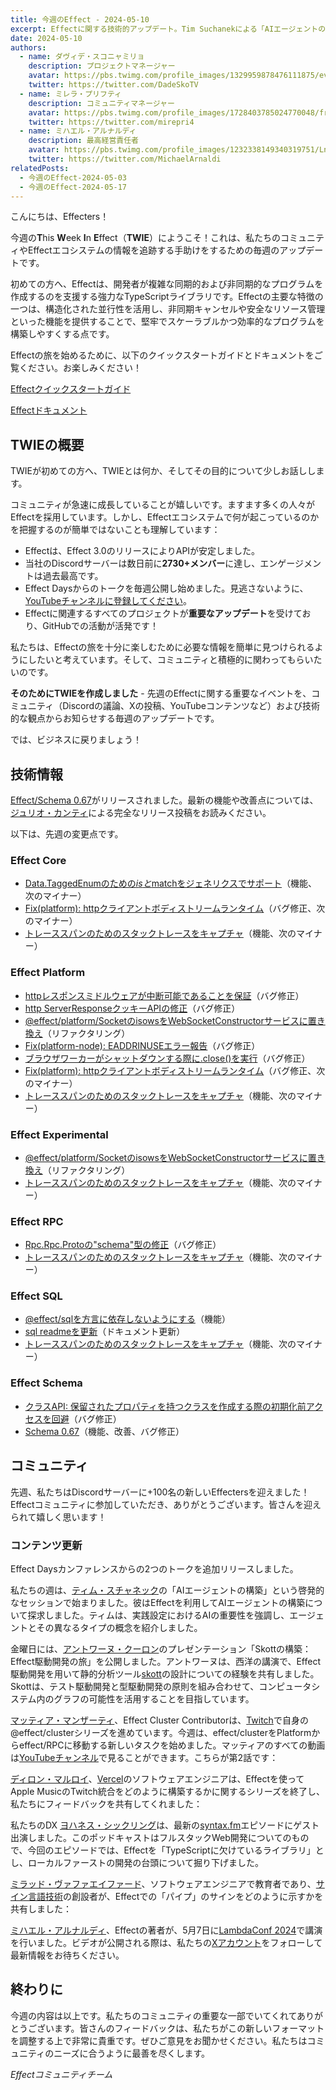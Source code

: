 ```yaml
---
title: 今週のEffect - 2024-05-10
excerpt: Effectに関する技術的アップデート。Tim Suchanekによる「AIエージェントの構築」、Antoine Coulonによる「Skottの構築：Effect駆動開発の旅」。
date: 2024-05-10
authors:
  - name: ダヴィデ・スコニャミリョ
    description: プロジェクトマネージャー
    avatar: https://pbs.twimg.com/profile_images/1329959878476111875/evHG8VX6_400x400.jpg
    twitter: https://twitter.com/DadeSkoTV
  - name: ミレラ・プリフティ
    description: コミュニティマネージャー
    avatar: https://pbs.twimg.com/profile_images/1728403785024770048/frKphayT_400x400.jpg
    twitter: https://twitter.com/mirepri4
  - name: ミハエル・アルナルディ
    description: 最高経営責任者
    avatar: https://pbs.twimg.com/profile_images/1232338149340319751/Ln9nNWyk_400x400.jpg
    twitter: https://twitter.com/MichaelArnaldi
relatedPosts:
  - 今週のEffect-2024-05-03
  - 今週のEffect-2024-05-17
---
```


こんにちは、Effecters！ 

今週の**T**his **W**eek **I**n **E**ffect（**TWIE**）にようこそ！これは、私たちのコミュニティやEffectエコシステムの情報を追跡する手助けをするための毎週のアップデートです。

初めての方へ、Effectは、開発者が複雑な同期的および非同期的なプログラムを作成するのを支援する強力なTypeScriptライブラリです。Effectの主要な特徴の一つは、構造化された並行性を活用し、非同期キャンセルや安全なリソース管理といった機能を提供することで、堅牢でスケーラブルかつ効率的なプログラムを構築しやすくする点です。

Effectの旅を始めるために、以下のクイックスタートガイドとドキュメントをご覧ください。お楽しみください！

[Effectクイックスタートガイド](/docs/quickstart)

[Effectドキュメント](/docs/introduction)

## TWIEの概要

TWIEが初めての方へ、TWIEとは何か、そしてその目的について少しお話しします。

コミュニティが急速に成長していることが嬉しいです。ますます多くの人々がEffectを採用しています。しかし、Effectエコシステムで何が起こっているのかを把握するのが簡単ではないことも理解しています：

- Effectは、Effect 3.0のリリースによりAPIが安定しました。
- 当社のDiscordサーバーは数日前に**2730+メンバー**に達し、エンゲージメントは過去最高です。
- Effect Daysからのトークを毎週公開し始めました。見逃さないように、[YouTubeチャンネルに登録してください](https://www.youtube.com/@effect-ts)。
- Effectに関連するすべてのプロジェクトが**重要なアップデート**を受けており、GitHubでの活動が活発です！

私たちは、Effectの旅を十分に楽しむために必要な情報を簡単に見つけられるようにしたいと考えています。そして、コミュニティと積極的に関わってもらいたいのです。

**そのためにTWIEを作成しました** - 先週のEffectに関する重要なイベントを、コミュニティ（Discordの議論、Xの投稿、YouTubeコンテンツなど）および技術的な観点からお知らせする毎週のアップデートです。

では、ビジネスに戻りましょう！


## 技術情報

[Effect/Schema 0.67](https://effect.website/blog/schema-release-0.67)がリリースされました。最新の機能や改善点については、[ジュリオ・カンティ](https://twitter.com/GiulioCanti)による完全なリリース投稿をお読みください。

以下は、先週の変更点です。

### Effect Core
+ [Data.TaggedEnumのための$isと$matchをジェネリクスでサポート](https://github.com/Effect-TS/effect/pull/2702)（機能、次のマイナー）
+ [Fix(platform): httpクライアントボディストリームランタイム](https://github.com/Effect-TS/effect/pull/2694)（バグ修正、次のマイナー）
+ [トレーススパンのためのスタックトレースをキャプチャ](https://github.com/Effect-TS/effect/pull/2673)（機能、次のマイナー）


### Effect Platform
+ [httpレスポンスミドルウェアが中断可能であることを保証](https://github.com/Effect-TS/effect/pull/2689)（バグ修正）
+ [http ServerResponseクッキーAPIの修正](https://github.com/Effect-TS/effect/pull/2698)（バグ修正）
+ [@effect/platform/SocketのisowsをWebSocketConstructorサービスに置き換え](https://github.com/Effect-TS/effect/pull/2703)（リファクタリング）
+ [Fix(platform-node): EADDRINUSEエラー報告](https://github.com/Effect-TS/effect/pull/270)（バグ修正）
+ [ブラウザワーカーがシャットダウンする際に.close()を実行](https://github.com/Effect-TS/effect/pull/2722)（バグ修正）
+ [Fix(platform): httpクライアントボディストリームランタイム](https://github.com/Effect-TS/effect/pull/2694)（バグ修正、次のマイナー）
+ [トレーススパンのためのスタックトレースをキャプチャ](https://github.com/Effect-TS/effect/pull/2673)（機能、次のマイナー）


### Effect Experimental
+ [@effect/platform/SocketのisowsをWebSocketConstructorサービスに置き換え](https://github.com/Effect-TS/effect/pull/2703)（リファクタリング）
+ [トレーススパンのためのスタックトレースをキャプチャ](https://github.com/Effect-TS/effect/pull/2673)（機能、次のマイナー）


### Effect RPC
+ [Rpc.Rpc.Protoの"schema"型の修正](https://github.com/Effect-TS/effect/pull/2714)（バグ修正）
+ [トレーススパンのためのスタックトレースをキャプチャ](https://github.com/Effect-TS/effect/pull/2673)（機能、次のマイナー）


### Effect SQL
+ [@effect/sqlを方言に依存しないようにする](https://github.com/Effect-TS/effect/pull/2693)（機能）
+ [sql readmeを更新](https://github.com/Effect-TS/effect/pull/2697)（ドキュメント更新）
+ [トレーススパンのためのスタックトレースをキャプチャ](https://github.com/Effect-TS/effect/pull/2673)（機能、次のマイナー）


### Effect Schema
+ [クラスAPI: 保留されたプロパティを持つクラスを作成する際の初期化前アクセスを回避](https://github.com/Effect-TS/effect/pull/2710)（バグ修正）
+ [Schema 0.67](https://github.com/Effect-TS/effect/pull/2634)（機能、改善、バグ修正）


## コミュニティ

先週、私たちはDiscordサーバーに+100名の新しいEffectersを迎えました！Effectコミュニティに参加していただき、ありがとうございます。皆さんを迎えられて嬉しく思います！

### コンテンツ更新
Effect Daysカンファレンスからの2つのトークを追加リリースしました。

私たちの週は、[ティム・スチャネック](https://twitter.com/TimSuchanek)の「AIエージェントの構築」という啓発的なセッションで始まりました。彼はEffectを利用してAIエージェントの構築について探求しました。ティムは、実践設定におけるAIの重要性を強調し、エージェントとその異なるタイプの概念を紹介しました。

<YouTube url="https://www.youtube.com/embed/6SrHTdoSBc4?si=EEOJHovxh8CGHSZV" />

金曜日には、[アントワーヌ・クーロン](https://twitter.com/c9antoine)のプレゼンテーション「Skottの構築：Effect駆動開発の旅」を公開しました。アントワーヌは、西洋の講演で、Effect駆動開発を用いて静的分析ツール[skott](https://github.com/antoine-coulon/skott)の設計についての経験を共有しました。Skottは、テスト駆動開発と型駆動開発の原則を組み合わせて、コンピュータシステム内のグラフの可能性を活用することを目指しています。

<YouTube url="https://www.youtube.com/embed/eQPvfYMheng?si=xmFWybxb7DYrUAdI" />

[マッティア・マンザーティ](https://twitter.com/MattiaManzati)、Effect Cluster Contributorは、[Twitch](https://www.twitch.tv/videos/2135438468)で自身の@effect/clusterシリーズを進めています。今週は、effect/clusterをPlatformからeffect/RPCに移動する新しいタスクを始めました。マッティアのすべての動画は[YouTubeチャンネル](https://www.youtube.com/@effect-ts)で見ることができます。こちらが第2話です：

<YouTube url="https://www.youtube.com/embed/Bvjmpky0gGM?si=IWaFthGVhpMrPMhr" />

[ディロン・マルロイ](https://twitter.com/dillon_mulroy)、[Vercel](https://vercel.com)のソフトウェアエンジニアは、Effectを使ってApple MusicのTwitch統合をどのように構築するかに関するシリーズを終了し、私たちにフィードバックを共有してくれました：

<Tweet id="1786569881372037399" />

私たちのDX [ヨハネス・シックリング](https://twitter.com/schickling)は、最新の[syntax.fm](https://syntax.fm/)エピソードにゲスト出演しました。このポッドキャストはフルスタックWeb開発についてのもので、今回のエピソードでは、Effectを「TypeScriptに欠けているライブラリ」とし、ローカルファーストの開発の台頭について掘り下げました。

<YouTube url="https://www.youtube.com/embed/TrVYBfIsOa0?si=pTOjp2bFk5zo4q-9" />

[ミラッド・ヴァファエイファード](https://twitter.com/miladvafaeifard)、ソフトウェアエンジニアで教育者であり、[サイン言語技術](https://www.youtube.com/channel/UCIPaBhc8mQHrt6o0OTuCUXQ)の創設者が、Effectでの「パイプ」のサインをどのように示すかを共有しました：

<Tweet id="1786781450852827394" />


[ミハエル・アルナルディ](https://twitter.com/MichaelArnaldi)、Effectの著者が、5月7日に[LambdaConf 2024](https://www.lambdaconf.us)で講演を行いました。ビデオが公開される際は、私たちの[Xアカウント](https://twitter.com/EffectTS_)をフォローして最新情報をお待ちください。

<Tweet id="1787959568485806199" />

## 終わりに

今週の内容は以上です。私たちのコミュニティの重要な一部でいてくれてありがとうございます。皆さんのフィードバックは、私たちがこの新しいフォーマットを調整する上で非常に貴重です。ぜひご意見をお聞かせください。私たちはコミュニティのニーズに合うように最善を尽くします。

_Effectコミュニティチーム_